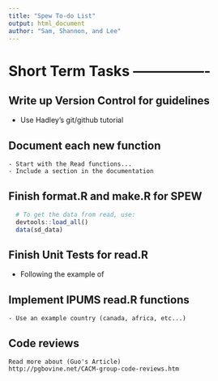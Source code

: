 ```yaml
---
title: "Spew To-do List"
output: html_document
author: "Sam, Shannon, and Lee"
---
```


# Short Term Tasks ----------------

## Write up Version Control for guidelines 
  - Use Hadley's git/github tutorial 

## Document each new function
	- Start with the Read functions... 
	- Include a section in the documentation 

## Finish format.R and make.R for SPEW 

```r
  # To get the data from read, use:
  devtools::load_all()
  data(sd_data)
```
  
## Finish Unit Tests for read.R
  - Following the example of 

## Implement IPUMS read.R functions 
	- Use an example country (canada, africa, etc...)

## Code reviews
	Read more about (Guo's Article)
	http://pgbovine.net/CACM-group-code-reviews.htm